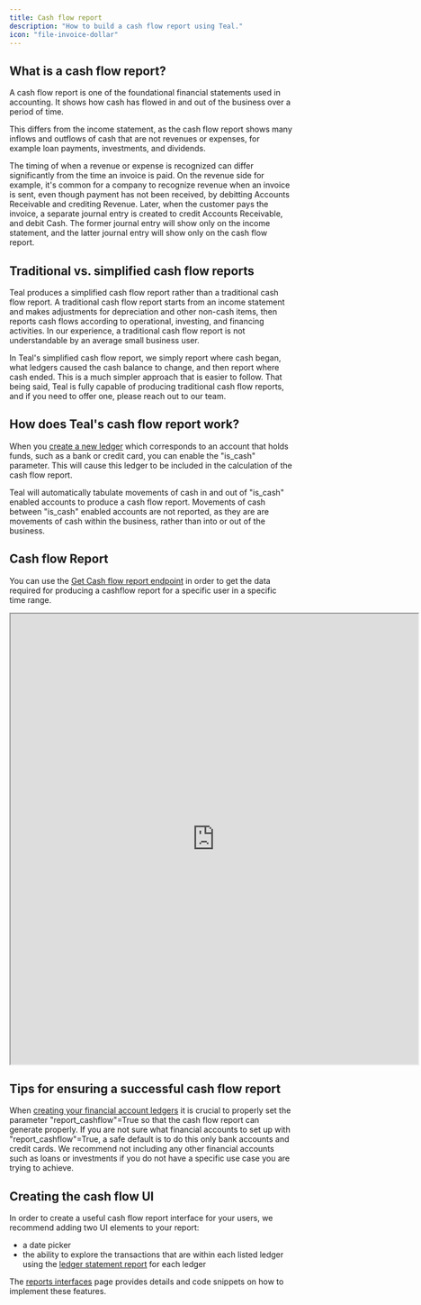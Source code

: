 ```yaml
---
title: Cash flow report
description: "How to build a cash flow report using Teal."
icon: "file-invoice-dollar"
---
```


## What is a cash flow report?

A cash flow report is one of the foundational financial statements used in accounting. It shows how cash has flowed in and out of the business over a period of time.

This differs from the income statement, as the cash flow report shows many inflows and outflows of cash that are not revenues or expenses, for example loan payments, investments, and dividends.

The timing of when a revenue or expense is recognized can differ significantly from the time an invoice is paid. On the revenue side for example, it's common for a company to recognize revenue when an invoice is sent, even though payment has not been received, by debitting Accounts Receivable and crediting Revenue. Later, when the customer pays the invoice, a separate journal entry is created to credit Accounts Receivable, and debit Cash. The former journal entry will show only on the income statement, and the latter journal entry will show only on the cash flow report.

## Traditional vs. simplified cash flow reports

Teal produces a simplified cash flow report rather than a traditional cash flow report. A traditional cash flow report starts from an income statement and makes adjustments for depreciation and other non-cash items, then reports cash flows according to operational, investing, and financing activities. In our experience, a traditional cash flow report is not understandable by an average small business user.

In Teal's simplified cash flow report, we simply report where cash began, what ledgers caused the cash balance to change, and then report where cash ended. This is a much simpler approach that is easier to follow. That being said, Teal is fully capable of producing traditional cash flow reports, and if you need to offer one, please reach out to our team.

## How does Teal's cash flow report work?

When you [create a new ledger](/transactions/create_ledger) which corresponds to an account that holds funds, such as a bank or credit card, you can enable the "is_cash" parameter. This will cause this ledger to be included in the calculation of the cash flow report.

Teal will automatically tabulate movements of cash in and out of "is_cash" enabled accounts to produce a cash flow report. Movements of cash between "is_cash" enabled accounts are not reported, as they are are movements of cash within the business, rather than into or out of the business.

## Cash flow Report

You can use the [Get Cash flow report endpoint](/api-reference/reports/get_cashflow_statement) in order to get the data required for producing a cashflow report for a specific user in a specific time range.

<iframe
  src="https://codesandbox.io/embed/cashflow-statement-ge9iwv?codemirror=1&fontsize=14&hidenavigation=1&hidedevtools=1&theme=dark&view=preview"
  width="725"
  height="800"
  title="Cash flow report"
  allow="accelerometer; ambient-light-sensor; camera; encrypted-media; geolocation; gyroscope; hid; microphone; midi; payment; usb; vr; xr-spatial-tracking"
  sandbox="allow-forms allow-modals allow-popups allow-presentation allow-same-origin allow-scripts"
></iframe>

## Tips for ensuring a successful cash flow report

When [creating your financial account ledgers](/transactions/create_ledger) it is crucial to properly set the parameter "report_cashflow"=True so that the cash flow report can generate properly. If you are not sure what financial accounts to set up with "report_cashflow"=True, a safe default is to do this only bank accounts and credit cards. We recommend not including any other financial accounts such as loans or investments if you do not have a specific use case you are trying to achieve.

## Creating the cash flow UI

In order to create a useful cash flow report interface for your users, we recommend adding two UI elements to your report:

- a date picker
- the ability to explore the transactions that are within each listed ledger using the [ledger statement report](/reports/ledger_statement) for each ledger

The [reports interfaces](/interfaces/reports) page provides details and code snippets on how to implement these features.
